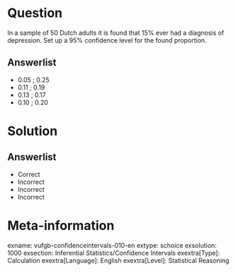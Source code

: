 Question
========
  
In a sample of 50 Dutch adults it is found that 15% ever had a diagnosis of depression. Set up a 95% confidence level for the found proportion.
  
Answerlist
----------
* 0.05 ; 0.25
* 0.11 ; 0.19
* 0.13 ; 0.17
* 0.10 ; 0.20

Solution
========

Answerlist
----------
* Correct
* Incorrect
* Incorrect 
* Incorrect

Meta-information
================
exname: vufgb-confidenceintervals-010-en
extype: schoice
exsolution: 1000
exsection: Inferential Statistics/Confidence Intervals
exextra[Type]: Calculation
exextra[Language]: English
exextra[Level]: Statistical Reasoning

